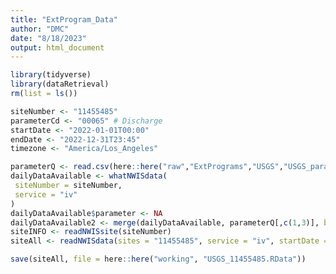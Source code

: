 ```yaml
---
title: "ExtProgram_Data"
author: "DMC"
date: "8/18/2023"
output: html_document
---
```



```r
library(tidyverse)
library(dataRetrieval)
rm(list = ls())

siteNumber <- "11455485"
parameterCd <- "00065" # Discharge
startDate <- "2022-01-01T00:00"
endDate <- "2022-12-31T23:45"
timezone <- "America/Los_Angeles"

parameterQ <- read.csv(here::here("raw","ExtPrograms","USGS","USGS_parameters.csv"))
dailyDataAvailable <- whatNWISdata(
 siteNumber = siteNumber,
 service = "iv"
)
dailyDataAvailable$parameter <- NA
dailyDataAvailable2 <- merge(dailyDataAvailable, parameterQ[,c(1,3)], by = "parm_cd")
siteINFO <- readNWISsite(siteNumber)
siteAll <- readNWISdata(sites = "11455485", service = "iv", startDate = "2021-04-29T00:00", endDate ="2021-12-31T12:00",tz = "America/Los_Angeles")

save(siteAll, file = here::here("working", "USGS_11455485.RData"))
```

